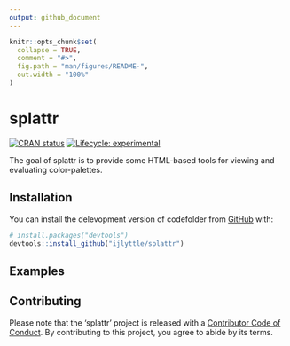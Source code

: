 ```yaml
---
output: github_document
---
```


<!-- README.md is generated from README.Rmd. Please edit that file -->

```r
knitr::opts_chunk$set(
  collapse = TRUE,
  comment = "#>",
  fig.path = "man/figures/README-",
  out.width = "100%"
)
```

# splattr

<!-- badges: start -->
[![CRAN status](https://www.r-pkg.org/badges/version/splattr)](https://CRAN.R-project.org/package=splattr)
[![Lifecycle: experimental](https://img.shields.io/badge/lifecycle-experimental-orange.svg)](https://www.tidyverse.org/lifecycle/#experimental)
<!-- badges: end -->

The goal of splattr is to provide some HTML-based tools for viewing and evaluating color-palettes.

## Installation


You can install the delevopment version of codefolder from [GitHub](https://github.com/ijlyttle/splattr) with:

``` r
# install.packages("devtools")
devtools::install_github("ijlyttle/splattr")
```

## Examples

## Contributing 

Please note that the 'splattr' project is released with a
[Contributor Code of Conduct](CODE_OF_CONDUCT.md).
By contributing to this project, you agree to abide by its terms.
